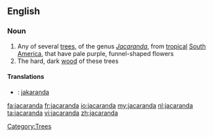 ==English==

===Noun===
{{wikipedia}}
{{en-noun}}

# Any of several [[tree]]s, of the genus ''[[Jacaranda]]'', from [[tropical]] [[South America]], that have pale purple, funnel-shaped flowers
# The hard, dark [[wood]] of these trees

====Translations====
{{trans-top|the tree}}
{{trans-mid}}
{{trans-bottom}}

{{trans-top|the wood of these trees}}
{{trans-mid}}
{{trans-bottom}}

{{checktrans-top}}
*{{ttbc|Swedish}}: [[jakaranda]] {{c}}
{{checktrans-bottom}}

[[Category:Trees]]

[[fa:jacaranda]]
[[fr:jacaranda]]
[[io:jacaranda]]
[[my:jacaranda]]
[[nl:jacaranda]]
[[ta:jacaranda]]
[[vi:jacaranda]]
[[zh:jacaranda]]